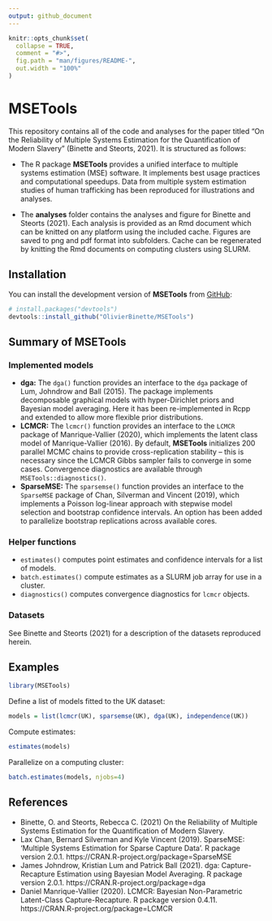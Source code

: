 ```yaml
---
output: github_document
---
```


<!-- README.md is generated from README.Rmd. Please edit that file -->

```r
knitr::opts_chunk$set(
  collapse = TRUE,
  comment = "#>",
  fig.path = "man/figures/README-",
  out.width = "100%"
)
```

# MSETools

<!-- badges: start -->
<!-- badges: end -->

This repository contains all of the code and analyses for the paper titled "On the Reliability of Multiple Systems Estimation for the Quantification of Modern Slavery"  (Binette and Steorts, 2021). It is structured as follows:

- The R package **MSETools** provides a unified interface to multiple systems estimation (MSE) software. It implements best usage practices and computational speedups. Data from multiple system estimation studies of human trafficking has been reproduced for illustrations and analyses.

- The **analyses** folder contains the analyses and figure for Binette and Steorts (2021). Each analysis is provided as an Rmd document which can be knitted on any platform using the included cache. Figures are saved to png and pdf format into subfolders. Cache can be regenerated by knitting the Rmd documents on computing clusters using SLURM.

## Installation

You can install the development version of **MSETools** from [GitHub](https://github.com/):

``` r
# install.packages("devtools")
devtools::install_github("OlivierBinette/MSETools")
```

## Summary of MSETools


### Implemented models

  - **dga:** The `dga()` function provides an interface to the `dga` package of Lum, Johndrow and Ball (2015). The package implements decomposable graphical models with hyper-Dirichlet priors and Bayesian model averaging. Here it has been re-implemented in Rcpp and extended to allow more flexible prior distributions.
  - **LCMCR:** The `lcmcr()` function provides an interface to the
    `LCMCR` package of Manrique-Vallier (2020), which implements the
    latent class model of Manrique-Vallier (2016). By default,
    **MSETools** initializes 200 parallel MCMC chains to provide
    cross-replication stability – this is necessary since the LCMCR
    Gibbs sampler fails to converge in some cases. Convergence
    diagnostics are available through `MSETools::diagnostics()`.
  - **SparseMSE:** The `sparsemse()` function provides an interface to
    the `SparseMSE` package of Chan, Silverman and Vincent (2019), which
    implements a Poisson log-linear approach with stepwise model
    selection and bootstrap confidence intervals. An option has been
    added to parallelize bootstrap replications across available cores.

### Helper functions

  - `estimates()` computes point estimates and confidence intervals for
    a list of models.
  - `batch.estimates()` compute estimates as a SLURM job array for use in a cluster.
  - `diagnostics()` computes convergence diagnostics for `lcmcr`
    objects.

### Datasets

See Binette and Steorts (2021) for a description of the datasets reproduced herein.


## Examples

```r
library(MSETools)
```

Define a list of models fitted to the UK dataset:

```r
models = list(lcmcr(UK), sparsemse(UK), dga(UK), independence(UK))
```

Compute estimates:

```r
estimates(models)
```

Parallelize on a computing cluster:

```r
batch.estimates(models, njobs=4)
```


## References

- Binette, O. and Steorts, Rebecca C. (2021) On the Reliability of Multiple Systems Estimation for the Quantification of Modern Slavery.
- Lax Chan, Bernard Silverman and Kyle Vincent (2019). SparseMSE: 'Multiple Systems
  Estimation for Sparse Capture Data'. R package version 2.0.1.
  https://CRAN.R-project.org/package=SparseMSE
- James Johndrow, Kristian Lum and Patrick Ball (2021). dga: Capture-Recapture
  Estimation using Bayesian Model Averaging. R package version 2.0.1.
  https://CRAN.R-project.org/package=dga
- Daniel Manrique-Vallier (2020). LCMCR: Bayesian Non-Parametric Latent-Class
  Capture-Recapture. R package version 0.4.11. https://CRAN.R-project.org/package=LCMCR
